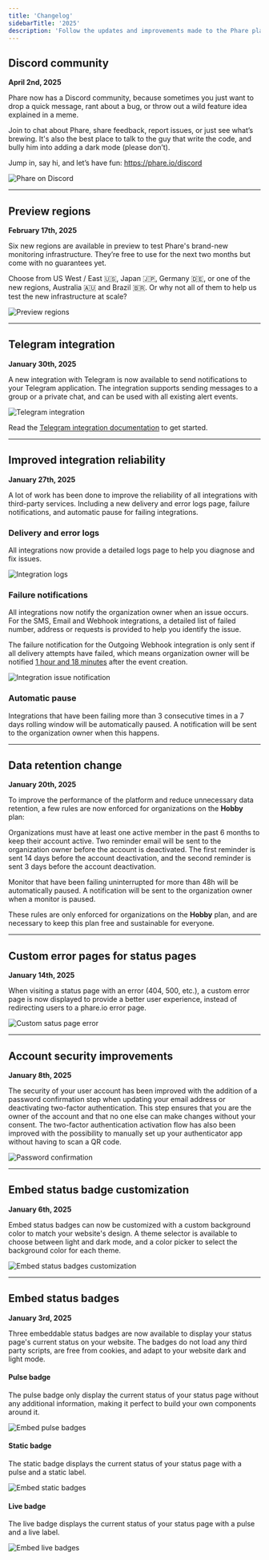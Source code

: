```yaml
---
title: 'Changelog'
sidebarTitle: '2025'
description: 'Follow the updates and improvements made to the Phare platform in 2025.'
---
```


## Discord community
__April 2nd, 2025__

Phare now has a Discord community, because sometimes you just want to drop a quick message, rant about a bug, or throw out a wild feature idea explained in a meme.

Join to chat about Phare, share feedback, report issues, or just see what’s brewing. It's also the best place to talk to the guy that write the code, and bully him into adding a dark mode (please don’t).

Jump in, say hi, and let’s have fun: https://phare.io/discord

<Frame type="glass">
    <img class="border rounded-lg" src="/images/changelog/75-phare-discord.webp" alt="Phare on Discord" />
</Frame>

---

## Preview regions
__February 17th, 2025__

Six new regions are available in preview to test Phare's brand-new monitoring infrastructure. They’re free to use for the next two months but come with no guarantees yet.

Choose from US West / East 🇺🇸, Japan 🇯🇵, Germany 🇩🇪, or one of the new regions, Australia 🇦🇺 and Brazil 🇧🇷. Or why not all of them to help us test the new infrastructure at scale?

<Frame type="glass">
    <img class="border rounded-lg" src="/images/changelog/74-preview-regions.webp" alt="Preview regions" />
</Frame>

---

## Telegram integration
__January 30th, 2025__

A new integration with Telegram is now available to send notifications to your Telegram application. The integration supports sending messages to a group or a private chat, and can be used with all existing alert events.

<Frame type="glass">
    <img class="border rounded-lg" src="/images/changelog/73-telegram-integration.webp" alt="Telegram integration" />
</Frame>

Read the [Telegram integration documentation](/integrations/telegram) to get started.

---

## Improved integration reliability
__January 27th, 2025__

A lot of work has been done to improve the reliability of all integrations with third-party services. Including a new delivery and error logs page, failure notifications, and automatic pause for failing integrations.

### Delivery and error logs

All integrations now provide a detailed logs page to help you diagnose and fix issues.

<Frame type="glass">
    <img class="border rounded-lg" src="/images/changelog/70-integration-logs.webp" alt="Integration logs" />
</Frame>

### Failure notifications

All integrations now notify the organization owner when an issue occurs. For the SMS, Email and Webhook integrations, a detailed list of failed number, address or requests is provided to help you identify the issue.

The failure notification for the Outgoing Webhook integration is only sent if all delivery attempts have failed, which means organization owner will be notified [1 hour and 18 minutes]( https://docs.phare.io/integrations/outgoing-webhook#retry-policy) after the event creation.

<Frame type="glass">
    <img class="border rounded-lg" src="/images/changelog/71-integration-issue-notification.webp" alt="Integration issue notification" />
</Frame>

### Automatic pause

Integrations that have been failing more than 3 consecutive times in a 7 days rolling window will be automatically paused. A notification will be sent to the organization owner when this happens.

---

## Data retention change
__January 20th, 2025__

To improve the performance of the platform and reduce unnecessary data retention, a few rules are now enforced for organizations on the **Hobby** plan:

Organizations must have at least one active member in the past 6 months to keep their account active. Two reminder email will be sent to the organization owner before the account is deactivated. The first reminder is sent 14 days before the account deactivation, and the second reminder is sent 3 days before the account deactivation.

Monitor that have been failing uninterrupted for more than 48h will be automatically paused. A notification will be sent to the organization owner when a monitor is paused.

These rules are only enforced for organizations on the **Hobby** plan, and are necessary to keep this plan free and sustainable for everyone.

---

## Custom error pages for status pages
__January 14th, 2025__

When visiting a status page with an error (404, 500, etc.), a custom error page is now displayed to provide a better user experience, instead of redirecting users to a phare.io error page.

<Frame type="glass">
    <img class="border rounded-lg" src="/images/changelog/72-custom-status-page-error.webp" alt="Custom satus page error" />
</Frame>

---

## Account security improvements
__January 8th, 2025__

The security of your user account has been improved with the addition of a password confirmation step when updating your email address or deactivating two-factor authentication. This step ensures that you are the owner of the account and that no one else can make changes without your consent. The two-factor authentication activation flow has also been improved with the possibility to manually set up your authenticator app without having to scan a QR code.

<Frame type="glass">
    <img class="border rounded-lg" src="/images/changelog/69-password-confirmation-flow.webp" alt="Password confirmation" />
</Frame>

---

## Embed status badge customization
__January 6th, 2025__

Embed status badges can now be customized with a custom background color to match your website's design. A theme selector is available to choose between light and dark mode, and a color picker to select the background color for each theme.

<Frame type="glass">
    <img class="border rounded-lg" src="/images/changelog/68-embed-status-badges-customization.webp" alt="Embed status badges customization" />
</Frame>

---

## Embed status badges
__January 3rd, 2025__

Three embeddable status badges are now available to display your status page's current status on your website. The badges do not load any third party scripts, are free from cookies, and adapt to your website dark and light mode.

#### Pulse badge

The pulse badge only display the current status of your status page without any additional information, making it perfect to build your own components around it.

<Frame type="glass">
    <img class="border rounded-lg" src="/images/changelog/65-embed-pulse-badge.webp" alt="Embed pulse badges" />
</Frame>

#### Static badge

The static badge displays the current status of your status page with a pulse and a static label.

<Frame type="glass">
    <img class="border rounded-lg" src="/images/changelog/66-embed-static-badge.webp" alt="Embed static badges" />
</Frame>

#### Live badge

The live badge displays the current status of your status page with a pulse and a live label.

<Frame type="glass">
    <img class="border rounded-lg" src="/images/changelog/67-embed-live-badge.webp" alt="Embed live badges" />
</Frame>



